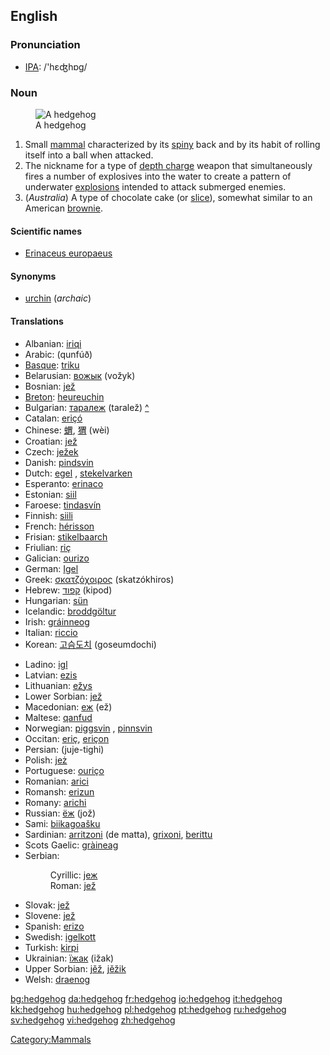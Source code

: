 ==English==
=== Pronunciation ===
*[[w:IPA|IPA]]: /'hɛʤhɒg/

=== Noun ===
[[Image:Igel01.jpg|thumb|A hedgehog]]

{{wikipedia}}
{{en-noun}}

# Small [[mammal]] characterized by its [[spiny]] back and by its habit of rolling itself into a ball when attacked.
# The nickname for a type of [[depth charge]] weapon that simultaneously fires a number of explosives into the water to create a pattern of underwater [[explosion]]s intended to attack submerged enemies.
# (''Australia'') A type of chocolate cake (or [[slice]]), somewhat similar to an American [[brownie]].

====Scientific names====
*[[Erinaceus europaeus]]

====Synonyms====
*[[urchin]] (''archaic'')

====Translations====
{{top}}
*Albanian: [[iriqi]]
*Arabic: {{ARchar|[[قنفذ|قُنْفُذ]]}} (qunfúð) {{m}}
*[[Basque]]: [[triku]]
*Belarusian: [[вожык]] (vožyk) {{m}}
*Bosnian: [[jež]] {{m}}
*[[Breton]]: [[heureuchin]]
*Bulgarian: [[таралеж]] (taralež) [[:bg:таралеж|^]]
*Catalan: [[eriçó]] {{m}}
*Chinese: [[蝟]], [[猬]] (wèi)
*Croatian: [[jež]] {{m}}
*Czech: [[ježek]] {{m}}
*Danish: [[pindsvin]]
*Dutch: [[egel]] {{m}}, [[stekelvarken]] {{n}}
*Esperanto: [[erinaco]]
*Estonian: [[siil]]
*Faroese: [[tindasvín]]
*Finnish: [[siili]]
*French: [[hérisson]] {{m}}
*Frisian: [[stikelbaarch]]
*Friulian: [[riç]]
*Galician: [[ourizo]]
*German: [[Igel]] {{m}}
*Greek: [[σκατζόχοιρος]] (skatzókhiros)
*Hebrew: [[קפוד]] (kipod)
*Hungarian: [[sün]]
*Icelandic: [[broddgöltur]]
*Irish: [[gráinneog]]
*Italian: [[riccio]] {{m}}
*Korean:  [[고슴도치]] (goseumdochi)
{{mid}}
*Ladino: [[igl]]
*Latvian: [[ezis]]
*Lithuanian: [[ežys]]
*Lower Sorbian: [[jež]]
*Macedonian: [[еж]] (ež) {{m}}
*Maltese: [[qanfud]]
*Norwegian: [[piggsvin]] {{n}}, [[pinnsvin]] {{n}}
*Occitan: [[eriç]], [[eriçon]]
*Persian: {{FAchar|[[جوجهتیغی]]}} (juje-tighi)
*Polish: [[jeż]] {{m}}
*Portuguese: [[ouriço]] {{m}}
*Romanian: [[arici]]
*Romansh: [[erizun]]
*Romany: [[arichi]] {{m}}
*Russian: [[ёж]] (jož) {{m}}
*Sami: [[biikagoašku]]
*Sardinian: [[arritzoni]] (de matta), [[grixoni]], [[berittu]]
*Scots Gaelic: [[gràineag]]
*Serbian:
*:Cyrillic: [[јеж#Serbian|јеж]] {{m}}
*:Roman: [[jež#Serbian|jež]] {{m}}
*Slovak: [[jež]]
*Slovene: [[jež]] {{m}}
*Spanish: [[erizo]] {{m}}
*Swedish: [[igelkott]]
*Turkish: [[kirpi]]
*Ukrainian: [[їжак]] (ižak) {{m}}
*Upper Sorbian: [[jěž]], [[jěžik]]
*Welsh: [[draenog]]
{{bottom}}

[[Category:Mammals]]

[[bg:hedgehog]]
[[da:hedgehog]]
[[fr:hedgehog]]
[[io:hedgehog]]
[[it:hedgehog]]
[[kk:hedgehog]]
[[hu:hedgehog]]
[[pl:hedgehog]]
[[pt:hedgehog]]
[[ru:hedgehog]]
[[sv:hedgehog]]
[[vi:hedgehog]]
[[zh:hedgehog]]